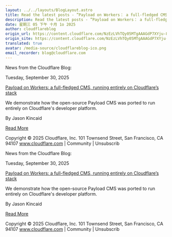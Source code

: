 ```yaml
---
layout: ../../layouts/BlogLayout.astro
title: Read the latest posts - ”Payload on Workers： a full-fledged CMS, running entirely on Cloudflare’s stack”
description: Read the latest posts - ”Payload on Workers： a full-fledged CMS, running entirely on Cloudflare’s stack”
date: 星期三 05 下午 十月 1o 2025
author: cloudflareblog
origin_url: https://content.cloudflare.com/NzEzLVhTQy05MTgAAAGdP7XYju-8GKIUV35Q_S5Gox4X-OWBjbNVnyP5N4F2L_t9btunjfVNfU2zO0luBZEus2lQGlQ=
origin_site: https://content.cloudflare.com/NzEzLVhTQy05MTgAAAGdP7XYju-8GKIUV35Q_S5Gox4X-OWBjbNVnyP5N4F2L_t9btunjfVNfU2zO0luBZEus2lQGlQ=
translated: true
avatar: /media-source/cloudflareblog-ico.png
email_recorder: blog@cloudflare.com
---
```



<Reference client:only="react" title="Read the latest posts - ”Payload on Workers： a full-fledged CMS, running entirely on Cloudflare’s stack”" url="https://content.cloudflare.com/NzEzLVhTQy05MTgAAAGdP7XYju-8GKIUV35Q_S5Gox4X-OWBjbNVnyP5N4F2L_t9btunjfVNfU2zO0luBZEus2lQGlQ=" />

<Detail client:only="react">
	News from the Cloudflare Blog:

Tuesday, September 30, 2025

[Payload on Workers: a full-fledged CMS, running entirely on Cloudflare’s stack](https://content.cloudflare.com/NzEzLVhTQy05MTgAAAGdP7XYju-8GKIUV35Q_S5Gox4X-OWBjbNVnyP5N4F2L_t9btunjfVNfU2zO0luBZEus2lQGlQ=)

We demonstrate how the open-source Payload CMS was ported to run entirely on Cloudflare's developer platform.

By Jason Kincaid

[Read More](https://content.cloudflare.com/NzEzLVhTQy05MTgAAAGdP7XYju-8GKIUV35Q_S5Gox4X-OWBjbNVnyP5N4F2L_t9btunjfVNfU2zO0luBZEus2lQGlQ=)

Copyright © 2025 Cloudflare, Inc. 101 Townsend Street, San Francisco, CA 94107 www.cloudflare.com | Community | Unsubscrib
</Detail>

News from the Cloudflare Blog:

Tuesday, September 30, 2025

[Payload on Workers: a full-fledged CMS, running entirely on Cloudflare’s stack](https://content.cloudflare.com/NzEzLVhTQy05MTgAAAGdP7XYju-8GKIUV35Q_S5Gox4X-OWBjbNVnyP5N4F2L_t9btunjfVNfU2zO0luBZEus2lQGlQ=)

We demonstrate how the open-source Payload CMS was ported to run entirely on Cloudflare's developer platform.

By Jason Kincaid

[Read More](https://content.cloudflare.com/NzEzLVhTQy05MTgAAAGdP7XYju-8GKIUV35Q_S5Gox4X-OWBjbNVnyP5N4F2L_t9btunjfVNfU2zO0luBZEus2lQGlQ=)

Copyright © 2025 Cloudflare, Inc. 101 Townsend Street, San Francisco, CA 94107 www.cloudflare.com | Community | Unsubscrib


